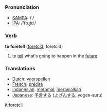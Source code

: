 === Pronunciation ===
*[[w:SAMPA|SAMPA]]: /'/
*[[w:IPA|IPA]]: /'foɻtεl/

=== Verb ===

'''to foretell''' ([[foretold]], foretold)

# to [[tell]] what's going to happen in the [[future]]

=== Translations ===
*[[Dutch]]: [[voorspellen]]
*[[French]]: [[prédire]]
*[[Indonesian]]: [[ramal|meramal]], [[ramal|meramalkan]]
*[[Japanese]]: [[予言]]する ([[よげん]]する, yogen-suru)

[[it:foretell]]